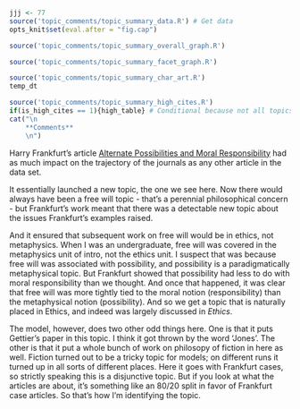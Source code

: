 ```r
jjj <- 77
source('topic_comments/topic_summary_data.R') # Get data
opts_knit$set(eval.after = "fig.cap")
```

```r
source('topic_comments/topic_summary_overall_graph.R')
```

```r
source('topic_comments/topic_summary_facet_graph.R')
```

```r
source('topic_comments/topic_summary_char_art.R')
temp_dt
```

```r
source('topic_comments/topic_summary_high_cites.R')
if(is_high_cites == 1){high_table} # Conditional because not all topics have high cites
cat("\n
	**Comments**
	\n")
```

Harry Frankfurt's article [Alternate Possibilities and Moral Responsibility](https://philpapers.org/rec/FRAAPA-8) had as much impact on the trajectory of the journals as any other article in the data set. 

It essentially launched a new topic, the one we see here. Now there would always have been a free will topic - that's a perennial philosophical concern - but Frankfurt's work meant that there was a detectable new topic about the issues Frankfurt's examples raised.

And it ensured that subsequent work on free will would be in ethics, not metaphysics. When I was an undergraduate, free will was covered in the metaphysics unit of intro, not the ethics unit. I suspect that was because free will was associated with possibility, and possibility is a paradigmatically metaphysical topic. But Frankfurt showed that possibility had less to do with moral responsibility than we thought. And once that happened, it was clear that free will was more tightly tied to the moral notion (responsibility) than the metaphysical notion (possibility). And so we get a topic that is naturally placed in Ethics, and indeed was largely discussed in _Ethics_.

The model, however, does two other odd things here. One is that it puts Gettier's paper in this topic. I think it got thrown by the word 'Jones'. The other is that it put a whole bunch of work on philosopy of fiction in here as well. Fiction turned out to be a tricky topic for models; on different runs it turned up in all sorts of different places. Here it goes with Frankfurt cases, so strictly speaking this is a disjunctive topic. But if you look at what the articles are about, it's something like an 80/20 split in favor of Frankfurt case articles. So that's how I'm identifying the topic.
